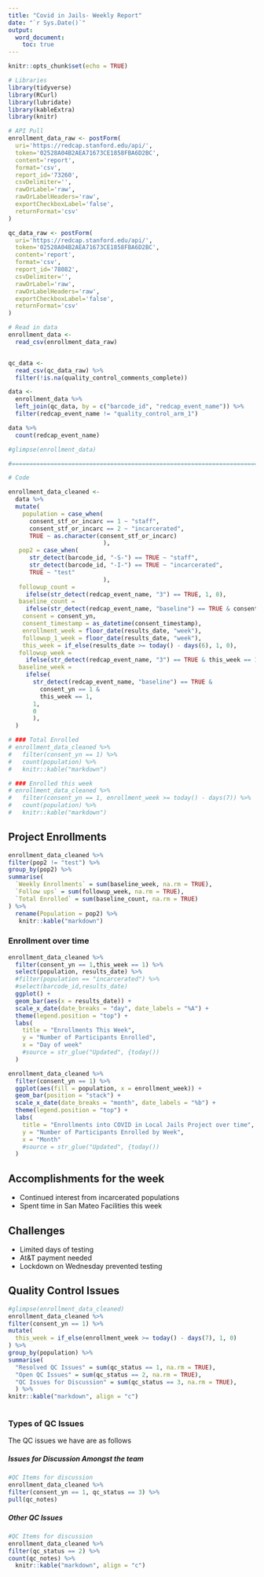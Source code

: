 ```yaml
---
title: "Covid in Jails- Weekly Report" 
date: "`r Sys.Date()`"
output: 
  word_document:
    toc: true
---
```


```r
knitr::opts_chunk$set(echo = TRUE)

```

```r
# Libraries
library(tidyverse)
library(RCurl)
library(lubridate)
library(kableExtra)
library(knitr)

# API Pull
enrollment_data_raw <- postForm(
  uri='https://redcap.stanford.edu/api/',
  token='02528A04B2AEA71673CE1858FBA6D2BC',
  content='report',
  format='csv',
  report_id='73260',
  csvDelimiter='',
  rawOrLabel='raw',
  rawOrLabelHeaders='raw',
  exportCheckboxLabel='false',
  returnFormat='csv'
)

qc_data_raw <- postForm(
  uri='https://redcap.stanford.edu/api/',
  token='02528A04B2AEA71673CE1858FBA6D2BC',
  content='report',
  format='csv',
  report_id='78082',
  csvDelimiter='',
  rawOrLabel='raw',
  rawOrLabelHeaders='raw',
  exportCheckboxLabel='false',
  returnFormat='csv'
)

# Read in data 
enrollment_data <-  
  read_csv(enrollment_data_raw) 


qc_data <- 
  read_csv(qc_data_raw) %>% 
  filter(!is.na(quality_control_comments_complete))

data <- 
  enrollment_data %>% 
  left_join(qc_data, by = c("barcode_id", "redcap_event_name")) %>% 
  filter(redcap_event_name != "quality_control_arm_1")

data %>% 
  count(redcap_event_name)

#glimpse(enrollment_data)

#===============================================================================

# Code
```

```r
enrollment_data_cleaned <- 
  data %>% 
  mutate(
    population = case_when(
      consent_stf_or_incarc == 1 ~ "staff",
      consent_stf_or_incarc == 2 ~ "incarcerated",
      TRUE ~ as.character(consent_stf_or_incarc)
                           ),
   pop2 = case_when(
      str_detect(barcode_id, "-S-") == TRUE ~ "staff",
      str_detect(barcode_id, "-I-") == TRUE ~ "incarcerated",
      TRUE ~ "test"
                           ),
   followup_count = 
     ifelse(str_detect(redcap_event_name, "3") == TRUE, 1, 0), 
   baseline_count = 
     ifelse(str_detect(redcap_event_name, "baseline") == TRUE & consent_yn == 1, 1, 0),
    consent = consent_yn,
    consent_timestamp = as_datetime(consent_timestamp),
    enrollment_week = floor_date(results_date, "week"), 
    followup_1_week = floor_date(results_date, "week"),
    this_week = if_else(results_date >= today() - days(6), 1, 0), 
   followup_week = 
     ifelse(str_detect(redcap_event_name, "3") == TRUE & this_week == 1, 1, 0), 
   baseline_week = 
     ifelse(
       str_detect(redcap_event_name, "baseline") == TRUE &
         consent_yn == 1 &
         this_week == 1,
       1,
       0
       ),
  ) 

```

```r
# ### Total Enrolled
# enrollment_data_cleaned %>% 
#   filter(consent_yn == 1) %>% 
#   count(population) %>% 
#   knitr::kable("markdown")
```

```r
# ### Enrolled this week
# enrollment_data_cleaned %>% 
#   filter(consent_yn == 1, enrollment_week >= today() - days(7)) %>% 
#   count(population) %>% 
#   knitr::kable("markdown")
```

## Project Enrollments

```r
enrollment_data_cleaned %>%
filter(pop2 != "test") %>%
group_by(pop2) %>%
summarise(
  `Weekly Enrollments` = sum(baseline_week, na.rm = TRUE), 
  `Follow ups` = sum(followup_week, na.rm = TRUE),
  `Total Enrolled` = sum(baseline_count, na.rm = TRUE)
) %>% 
  rename(Population = pop2) %>% 
   knitr::kable("markdown")

```


### Enrollment over time
```r

enrollment_data_cleaned %>% 
  filter(consent_yn == 1,this_week == 1) %>% 
  select(population, results_date) %>% 
  #filter(population == "incarcerated") %>% 
  #select(barcode_id,results_date)
  ggplot() +
  geom_bar(aes(x = results_date)) + 
  scale_x_date(date_breaks = "day", date_labels = "%A") +
  theme(legend.position = "top") +
  labs(
    title = "Enrollments This Week",
    y = "Number of Participants Enrolled", 
    x = "Day of week"
    #source = str_glue("Updated", {today())
  )

enrollment_data_cleaned %>% 
  filter(consent_yn == 1) %>% 
  ggplot(aes(fill = population, x = enrollment_week)) +
  geom_bar(position = "stack") + 
  scale_x_date(date_breaks = "month", date_labels = "%b") +
  theme(legend.position = "top") +
  labs(
    title = "Enrollments into COVID in Local Jails Project over time",
    y = "Number of Participants Enrolled by Week", 
    x = "Month"
    #source = str_glue("Updated", {today())
  )


```

## Accomplishments for the week 
- Continued interest from incarcerated populations 
- Spent time in San Mateo Facilities this week 

## Challenges 

- Limited days of testing 
- At&T payment needed 
- Lockdown on Wednesday prevented testing 
       


## Quality Control Issues 


```r
#glimpse(enrollment_data_cleaned)
enrollment_data_cleaned %>%
filter(consent_yn == 1) %>%
mutate(
  this_week = if_else(enrollment_week >= today() - days(7), 1, 0)
) %>% 
group_by(population) %>% 
summarise(
  "Resolved QC Issues" = sum(qc_status == 1, na.rm = TRUE), 
  "Open QC Issues" = sum(qc_status == 2, na.rm = TRUE),
  "QC Issues for Discussion" = sum(qc_status == 3, na.rm = TRUE),
  ) %>% 
knitr::kable("markdown", align = "c")



```

### Types of QC Issues 
The QC issues we have are as follows 

##### Issues for Discussion Amongst the team
```r

#QC Items for discussion 
enrollment_data_cleaned %>%
filter(consent_yn == 1, qc_status == 3) %>%
pull(qc_notes)


```
##### Other QC Issues
```r

#QC Items for discussion 
enrollment_data_cleaned %>%
filter(qc_status == 2) %>%
count(qc_notes) %>% 
  knitr::kable("markdown", align = "c")
  

```






